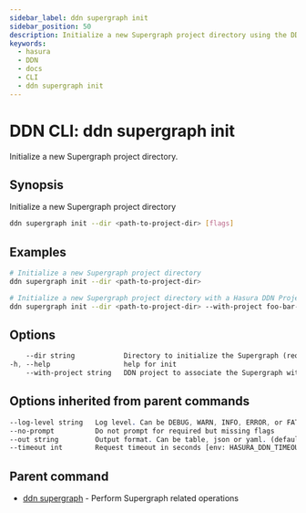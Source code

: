 ```yaml
---
sidebar_label: ddn supergraph init
sidebar_position: 50
description: Initialize a new Supergraph project directory using the DDN CLI
keywords:
  - hasura
  - DDN
  - docs
  - CLI
  - ddn supergraph init
---
```


# DDN CLI: ddn supergraph init

Initialize a new Supergraph project directory.

## Synopsis

Initialize a new Supergraph project directory

```bash
ddn supergraph init --dir <path-to-project-dir> [flags]
```

## Examples

```bash
# Initialize a new Supergraph project directory
ddn supergraph init --dir <path-to-project-dir>

# Initialize a new Supergraph project directory with a Hasura DDN Project
ddn supergraph init --dir <path-to-project-dir> --with-project foo-bar-1234
```

## Options

```sass
    --dir string            Directory to initialize the Supergraph (required)
-h, --help                  help for init
    --with-project string   DDN project to associate the Supergraph with
```

## Options inherited from parent commands

```sass
--log-level string   Log level. Can be DEBUG, WARN, INFO, ERROR, or FATAL. (default "INFO")
--no-prompt          Do not prompt for required but missing flags
--out string         Output format. Can be table, json or yaml. (default "table")
--timeout int        Request timeout in seconds [env: HASURA_DDN_TIMEOUT] (default 100)
```

## Parent command

- [ddn supergraph](/cli/commands/ddn_supergraph) - Perform Supergraph related operations
